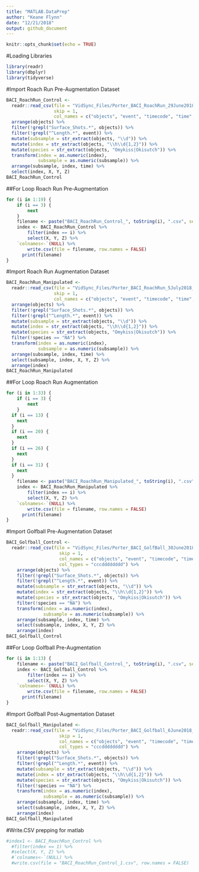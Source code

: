 ```yaml
---
title: "MATLAB.DataPrep"
author: "Keane Flynn"
date: "12/21/2018"
output: github_document
---
```


```r
knitr::opts_chunk$set(echo = TRUE)
```

#Loading Libraries
```r
library(readr)
library(dbplyr)
library(tidyverse)
```

#Import Roach Run Pre-Augmentation Dataset 
```r
BACI_RoachRun_Control <- 
  readr::read_csv(file = "VidSync_Files/Porter_BACI_RoachRun_29June2018_Part3.csv",
                  skip = 1,
                  col_names = c("objects", "event", "timecode", "time", "X", "Y", "Z", "pld_error", "projection_error", "nearest_camera_distance", "screen_coordinates")) %>%
  arrange(objects) %>%
  filter(!grepl("Surface_Shots.*", objects)) %>%
  filter(!grepl("^Length.*", event)) %>%
  mutate(subsample = str_extract(objects, "\\d")) %>%
  mutate(index = str_extract(objects, "\\h\\d{1,2}")) %>%
  mutate(species = str_extract(objects, "Omykiss|Okisutch")) %>%
  transform(index = as.numeric(index),
            subsample = as.numeric(subsample)) %>%
  arrange(subsample, index, time) %>%
  select(index, X, Y, Z)
BACI_RoachRun_Control
```

##For Loop Roach Run Pre-Augmentation
```r
for (i in 1:19) {
	if (i == 3) {
		next
	}
	filename <- paste("BACI_RoachRun_Control_", toString(i), ".csv", sep="")
	index <- BACI_RoachRun_Control %>%
		filter(index == i) %>%
		select(X, Y, Z) %>%
  	`colnames<-`(NULL) %>%
		write.csv(file = filename, row.names = FALSE) 
	  print(filename)
}
```

#Import Roach Run Augmentation Dataset 
```r
BACI_RoachRun_Manipulated <- 
  readr::read_csv(file = "VidSync_Files/Porter_BACI_RoachRun_5July2018_Part1.csv",
                  skip = 1,
                  col_names = c("objects", "event", "timecode", "time", "X", "Y", "Z", "pld_error", "projection_error", "nearest_camera_distance", "screen_coordinates")) %>%
  arrange(objects) %>%
  filter(!grepl("Surface_Shots.*", objects)) %>%
  filter(!grepl("^Length.*", event)) %>%
  mutate(subsample = str_extract(objects, "\\d")) %>%
  mutate(index = str_extract(objects, "\\h\\d{1,2}")) %>%
  mutate(species = str_extract(objects, "Omykiss|Okisutch")) %>%
  filter(!species == "NA") %>%
  transform(index = as.numeric(index),
            subsample = as.numeric(subsample)) %>%
  arrange(subsample, index, time) %>%
  select(subsample, index, X, Y, Z) %>%
  arrange(index)
BACI_RoachRun_Manipulated
```

##For Loop Roach Run Augmentation
```r
for (i in 1:33) {
	if (i == 3) {
		next
	}
  if (i == 13) {
    next
  }
  if (i == 20) {
    next
  }
  if (i == 26) {
    next
  }
  if (i == 31) {
    next
  }
	filename <- paste("BACI_RoachRun_Manipulated_", toString(i), ".csv", sep="")
	index <- BACI_RoachRun_Manipulated %>%
		filter(index == i) %>%
		select(X, Y, Z) %>%
  	`colnames<-`(NULL) %>%
		write.csv(file = filename, row.names = FALSE) 
	  print(filename)
}
```

#Import Golfball Pre-Augmentation Dataset
```r
BACI_Golfball_Control <-
  readr::read_csv(file = "VidSync_Files/Porter_BACI_GolfBall_30June2018_Part3.csv",
                    skip = 1,
                    col_names = c("objects", "event", "timecode", "time", "X", "Y", "Z", "pld_error", "projection_error", "nearest_camera_distance", "screen_coordinates"),
                    col_types = "cccdddddddd") %>%
    arrange(objects) %>%
    filter(!grepl("Surface_Shots.*", objects)) %>%
    filter(!grepl("^Length.*", event)) %>%
    mutate(subsample = str_extract(objects, "\\d")) %>%
    mutate(index = str_extract(objects, "\\h\\d{1,2}")) %>%
    mutate(species = str_extract(objects, "Omykiss|Okisutch")) %>%
    filter(!species == "NA") %>%
    transform(index = as.numeric(index),
              subsample = as.numeric(subsample)) %>%
    arrange(subsample, index, time) %>%
    select(subsample, index, X, Y, Z) %>%
    arrange(index)
BACI_Golfball_Control
```

##For Loop Golfball Pre-Augmentation
```r
for (i in 1:13) {
	filename <- paste("BACI_Golfball_Control_", toString(i), ".csv", sep="")
	index <- BACI_Golfball_Control %>%
		filter(index == i) %>%
		select(X, Y, Z) %>%
  	`colnames<-`(NULL) %>%
		write.csv(file = filename, row.names = FALSE) 
	  print(filename)
}
```

#Import Golfball Post-Augmentation Dataset
```r
BACI_Golfball_Manipulated <-
  readr::read_csv(file = "VidSync_Files/Porter_BACI_Golfball_6June2018_Part1.csv",
                    skip = 1,
                    col_names = c("objects", "event", "timecode", "time", "X", "Y", "Z", "pld_error", "projection_error", "nearest_camera_distance", "screen_coordinates"),
                    col_types = "cccdddddddd") %>%
    arrange(objects) %>%
    filter(!grepl("Surface_Shots.*", objects)) %>%
    filter(!grepl("^Length.*", event)) %>%
    mutate(subsample = str_extract(objects, "\\d")) %>%
    mutate(index = str_extract(objects, "\\h\\d{1,2}")) %>%
    mutate(species = str_extract(objects, "Omykiss|Okisutch")) %>%
    filter(!species == "NA") %>%
    transform(index = as.numeric(index),
              subsample = as.numeric(subsample)) %>%
    arrange(subsample, index, time) %>%
    select(subsample, index, X, Y, Z) %>%
    arrange(index)
BACI_Golfball_Manipulated
```

#Write.CSV prepping for matlab
```r
#index1 <- BACI_RoachRun_Control %>%
  #filter(index == 1) %>%
  #select(X, Y, Z) %>%
  #`colnames<-`(NULL) %>%
  #write.csv(file = "BACI_RoachRun_Control_1.csv", row.names = FALSE)
```
